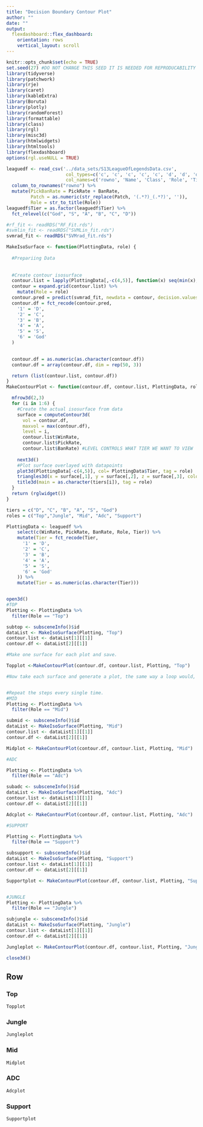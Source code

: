 ```yaml
---
title: "Decision Boundary Contour Plot"
author: ""
date: ""
output: 
  flexdashboard::flex_dashboard:
    orientation: rows
    vertical_layout: scroll
---
```



```r
knitr::opts_chunk$set(echo = TRUE)
set.seed(27) #DO NOT CHANGE THIS SEED IT IS NEEDED FOR REPRODUCABILITY SO OUR DATA WILL MAKE SENSE WITH THE WORDS WE USE PLEASE DONT CHANGE KEEP AT 27 PLEASE GOD KEEP AT 27
library(tidyverse)
library(patchwork)
library(rje)
library(caret)
library(kableExtra)
library(Boruta)
library(plotly)
library(randomForest)
library(formattable)
library(class)
library(rgl)
library(misc3d)
library(htmlwidgets)
library(htmltools)
library(flexdashboard)
options(rgl.useNULL = TRUE)
```


```r

leaguedf <- read_csv('../data_sets/S13LeagueOfLegendsData.csv', 
                      col_types=c('c', 'c', 'c', 'c', 'c', 'd', 'd', 'd', 'd', 'd', 'd', 'd', 'c'), 
                      col_names=c('rowno', 'Name', 'Class', 'Role', 'Tier', 'Score', 'Trend', "WinRate", "RoleRate", "PickRate", "BanRate", 'KDA', 'Patch'), skip=1) %>%
  column_to_rownames("rowno") %>% 
  mutate(PickBanRate = PickRate + BanRate, 
         Patch = as.numeric(str_replace(Patch, '(.*?)_(.*?)', '')), 
         Role = str_to_title(Role))
leaguedf$Tier = as.factor(leaguedf$Tier) %>%
  fct_relevel(c("God", "S", "A", "B", "C", "D"))

```


```r
#rf_fit <- readRDS("RF_Fit.rds")
#svmlin_fit <- readRDS("SVMLin_fit.rds")
svmrad_fit <- readRDS("SVMrad_fit.rds")
```

```r

MakeIsoSurface <- function(PlottingData, role) {
      
  #Prepariing Data
  
  
  #Create contour isosurface
  contour.list = lapply(PlottingData[,-c(4,5)], function(x) seq(min(x), max(x), len=50))
  contour = expand.grid(contour.list) %>%
    mutate(Role = role)
  contour.pred = predict(svmrad_fit, newdata = contour, decision.values = T)
  contour.df = fct_recode(contour.pred, 
    '1' = 'D',
    '2' = 'C',
    '3' = 'B',
    '4' = 'A',
    '5' = 'S',
    '6' = 'God'
  )

  
  contour.df = as.numeric(as.character(contour.df))
  contour.df = array(contour.df, dim = rep(50, 3))

  return (list(contour.list, contour.df))
}
MakeContourPlot <- function(contour.df, contour.list, PlottingData, role) {

  mfrow3d(2,3)
  for (i in 1:6) {
    #Create the actual isosurface from data
    surface = computeContour3d(
      vol = contour.df,
      maxvol = max(contour.df), 
      level = i,
      contour.list$WinRate,
      contour.list$PickRate,
      contour.list$BanRate) #LEVEL CONTROLS WHAT TIER WE WANT TO VIEW
    
    next3d()
    #Plot surface overlayed with datapoints
    plot3d(PlottingData[-c(4,5)], col= PlottingData$Tier, tag = role)
    triangles3d(x = surface[,1], y = surface[,2], z = surface[,3], color = i, tag = role) 
    title3d(main = as.character(tiers[i]), tag = role)
  }
  return (rglwidget())
}

```


```r

tiers = c("D", "C", "B", "A", "S", "God")
roles = c("Top","Jungle", "Mid", "Adc", "Support")

PlottingData <- leaguedf %>%
    select(c(WinRate, PickRate, BanRate, Role, Tier)) %>%
    mutate(Tier = fct_recode(Tier, 
      '1' = 'D',
      '2' = 'C',
      '3' = 'B',
      '4' = 'A',
      '5' = 'S',
      '6' = 'God'
    )) %>%
    mutate(Tier = as.numeric(as.character(Tier)))


open3d()
#TOP
Plotting <- PlottingData %>%
  filter(Role == "Top")

subtop <- subsceneInfo()$id
dataList <- MakeIsoSurface(Plotting, "Top")
contour.list <- dataList[1][[1]]
contour.df <- dataList[2][[1]]

#Make one surface for each plot and save.

Topplot <-MakeContourPlot(contour.df, contour.list, Plotting, "Top")

#Now take each surface and generate a plot, the same way a loop would, but save it to a unique variable


#Repeat the steps every single time.
#MID
Plotting <- PlottingData %>%
  filter(Role == "Mid")

submid <- subsceneInfo()$id
dataList <- MakeIsoSurface(Plotting, "Mid")
contour.list <- dataList[1][[1]]
contour.df <- dataList[2][[1]]

Midplot <- MakeContourPlot(contour.df, contour.list, Plotting, "Mid")

#ADC

Plotting <- PlottingData %>%
  filter(Role == "Adc")

subadc <- subsceneInfo()$id
dataList <- MakeIsoSurface(Plotting, "Adc")
contour.list <- dataList[1][[1]]
contour.df <- dataList[2][[1]]

Adcplot <- MakeContourPlot(contour.df, contour.list, Plotting, "Adc")

#SUPPORT

Plotting <- PlottingData %>%
  filter(Role == "Support")

subsupport <- subsceneInfo()$id
dataList <- MakeIsoSurface(Plotting, "Support")
contour.list <- dataList[1][[1]]
contour.df <- dataList[2][[1]]

Supportplot <- MakeContourPlot(contour.df, contour.list, Plotting, "Support")


#JUNGLE
Plotting <- PlottingData %>%
  filter(Role == "Jungle")

subjungle <- subsceneInfo()$id
dataList <- MakeIsoSurface(Plotting, "Jungle")
contour.list <- dataList[1][[1]]
contour.df <- dataList[2][[1]]

Jungleplot <- MakeContourPlot(contour.df, contour.list, Plotting, "Jungle")

close3d()
```

Row {data-height=600, .tabset}
-------------------------------------------------------------------------

### Top

```r
Topplot 
```

### Jungle

```r
Jungleplot
```

### Mid

```r
Midplot
```

### ADC

```r
Adcplot
```

### Support

```r
Supportplot
```
